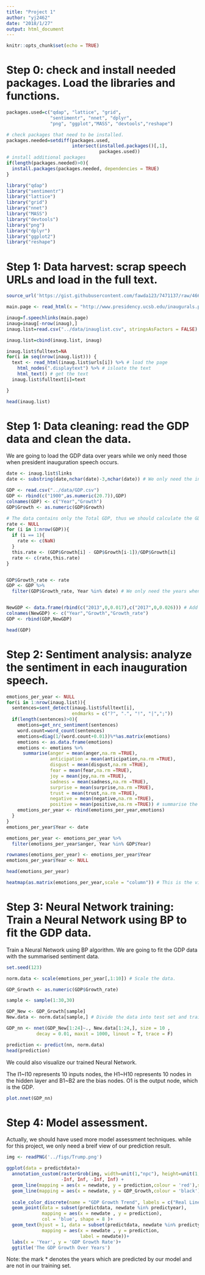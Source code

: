 ```yaml
---
title: "Project 1"
author: "yj2462"
date: "2018/1/27"
output: html_document
---
```


```r
knitr::opts_chunk$set(echo = TRUE)
```

# Step 0: check and install needed packages. Load the libraries and functions. 

```r
packages.used=c("qdap", "lattice", "grid", 
                "sentimentr", "nnet", "dplyr",
                "png", "ggplot","MASS", "devtools","reshape")

# check packages that need to be installed.
packages.needed=setdiff(packages.used, 
                        intersect(installed.packages()[,1], 
                                  packages.used))
# install additional packages
if(length(packages.needed)>0){
  install.packages(packages.needed, dependencies = TRUE)
}

library("qdap")
library("sentimentr")
library("lattice")
library("grid")
library("nnet")
library("MASS")
library("devtools")
library("png")
library("dplyr")
library("ggplot2")
library("reshape")

```

# Step 1: Data harvest: scrap speech URLs and load in the full text.


```r

source_url('https://gist.githubusercontent.com/fawda123/7471137/raw/466c1474d0a505ff044412703516c34f1a4684a5/nnet_plot_update.r')

main.page <- read_html(x = "http://www.presidency.ucsb.edu/inaugurals.php")

inaug=f.speechlinks(main.page)
inaug=inaug[-nrow(inaug),]
inaug.list=read.csv("../data/inauglist.csv", stringsAsFactors = FALSE)

inaug.list=cbind(inaug.list, inaug)

inaug.list$fulltext=NA
for(i in seq(nrow(inaug.list))) {
  text <- read_html(inaug.list$urls[i]) %>% # load the page
    html_nodes(".displaytext") %>% # isloate the text
    html_text() # get the text
  inaug.list$fulltext[i]=text

}

head(inaug.list)
```

# Step 1: Data cleaning: read the GDP data and clean the data.

We are going to load the GDP data over years while we only need those when president inauguration speech occurs.

```r

date <- inaug.list$links 
date <- substring(date,nchar(date)-3,nchar(date)) # We only need the information of Years in the date.

GDP <- read.csv("../data/GDP.csv")
GDP <- rbind(c("1900",as.numeric(20.7)),GDP)
colnames(GDP) <- c("Year","Growth")
GDP$Growth <- as.numeric(GDP$Growth)

# The data contains only the Total GDP, thus we should calculate the GDP growth rate.
rate <- NULL
for (i in 1:nrow(GDP)){
  if (i == 1){
    rate <- c(NaN)
  }
  this.rate <- (GDP$Growth[i] - GDP$Growth[i-1])/GDP$Growth[i]
  rate <- c(rate,this.rate)
}


GDP$Growth_rate <- rate
GDP <- GDP %>%
  filter(GDP$Growth_rate, Year %in% date) # We only need the years when the inauguration speech occurs.


NewGDP <- data.frame(rbind(c("2013",0,0.017),c("2017",0,0.026))) # Add some recent data manually.
colnames(NewGDP) <- c("Year","Growth","Growth_rate")
GDP <- rbind(GDP,NewGDP)

head(GDP)

```

# Step 2: Sentiment analysis: analyze the sentiment in each inauguration speech.


```r

emotions_per_year <- NULL
for(i in 1:nrow(inaug.list)){
  sentences=sent_detect(inaug.list$fulltext[i],
                        endmarks = c("?", ".", "!", "|",";"))
  if(length(sentences)>0){
    emotions=get_nrc_sentiment(sentences)
    word.count=word_count(sentences)
    emotions=diag(1/(word.count+0.01))%*%as.matrix(emotions)
    emotions <- as.data.frame(emotions)
    emotions <- emotions %>%
      summarise(anger = mean(anger,na.rm =TRUE), 
                anticipation = mean(anticipation,na.rm =TRUE),
                disgust = mean(disgust,na.rm =TRUE),
                fear = mean(fear,na.rm =TRUE),
                joy = mean(joy,na.rm =TRUE),
                sadness = mean(sadness,na.rm =TRUE),
                surprise = mean(surprise,na.rm =TRUE),
                trust = mean(trust,na.rm =TRUE),
                negative = mean(negative,na.rm =TRUE),
                positive = mean(positive,na.rm =TRUE)) # summarise the sentiment data for every inauguration speech.
    emotions_per_year <- rbind(emotions_per_year,emotions) 
  }
}
emotions_per_year$Year <- date

emotions_per_year <- emotions_per_year %>%
  filter(emotions_per_year$anger, Year %in% GDP$Year)

rownames(emotions_per_year) <- emotions_per_year$Year
emotions_per_year$Year <- NULL

head(emotions_per_year)

heatmap(as.matrix(emotions_per_year,scale = "column")) # This is the visualization of our result.
```


# Step 3: Neural Network training: Train a Neural Network using BP to fit the GDP data.

Train a Neural Network using BP algorithm. We are going to fit the GDP data with the summarised sentiment data.

```r
set.seed(123)

norm.data <- scale(emotions_per_year[,1:10]) # Scale the data.

GDP_Growth <- as.numeric(GDP$Growth_rate)

sample <- sample(1:30,30)

GDP_New <- GDP_Growth[sample]
New.data <- norm.data[sample,] # Divide the data into test set and training set.

GDP_nn <- nnet(GDP_New[1:24]~., New.data[1:24,], size = 10 , 
           decay = 0.01, maxit = 1000, linout = T, trace = F) 

prediction <- predict(nn, norm.data)
head(prediction)

```

We could also visualize our trained Neural Network.

The I1~I10 represents 10 inputs nodes, the H1~H10 represents 10 nodes in the hidden layer and B1~B2 are the bias nodes. O1 is the output node, which is the GDP.

```r
plot.nnet(GDP_nn)

```

# Step 4: Model assessment.

Actually, we should have used more model assessment techniques. while for this project, we only need a breif view of our prediction result.


```r

img <- readPNG('../figs/Trump.png')

ggplot(data = predictdata)+
  annotation_custom(rasterGrob(img, width=unit(1,"npc"), height=unit(1,"npc")), 
                    -Inf, Inf, -Inf, Inf) +
  geom_line(mapping = aes(x = newdate, y = prediction,colour = 'red'),size=1.5)+
  geom_line(mapping = aes(x = newdate, y = GDP_Growth,colour = 'black'),size=1.5)+
  
  scale_color_discrete(name = "GDP Growth Trend", labels = c("Real Line", "Prediction Line"))+
  geom_point(data = subset(predictdata, newdate %in% predictyear),
             mapping = aes(x = newdate , y = prediction),
             col = 'blue', shape = 8 )+
  geom_text(hjust = 1, data = subset(predictdata, newdate %in% predictyear),
             mapping = aes(x = newdate , y = prediction,
                           label = newdate))+
  labs(x = 'Year', y = 'GDP Growth Rate')+
  ggtitle('The GDP Growth Over Years')


```
Note: the mark * denotes the years which are predicted by our model and are not in our training set.
